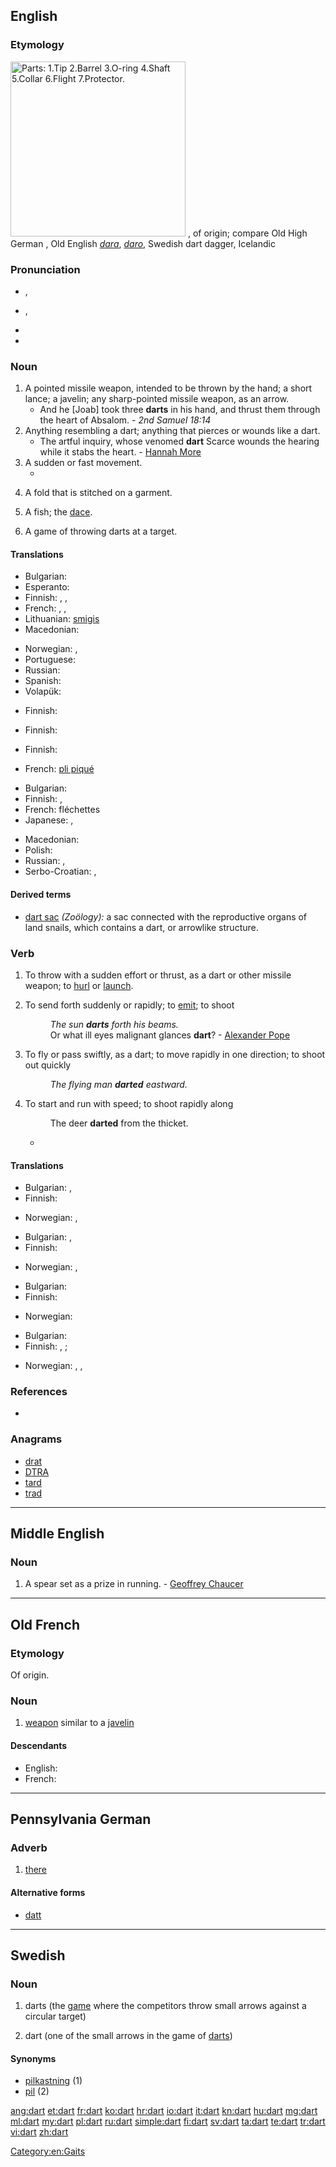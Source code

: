 {{also|DART}}
==English==
{{rfc-auto}}

===Etymology===
[[File:Dart.svg|thumb|280px|right|Parts: 1.[[tip|Tip]]   2.[[barrel|Barrel]]   3.[[O-ring]]   4.[[shaft|Shaft]] 5.[[collar|Collar]] 6.[[flight|Flight]] 7.[[protector|Protector]].]]
{{etyl|fro}} {{term|dart|lang=fro}}, of {{etyl|gem}} origin; compare Old High German {{term|tart||javelin, dart}}, Old English ''[[dara]]'', ''[[daro]]'', Swedish dart dagger, Icelandic {{term|darrar||dart}}

===Pronunciation===
* {{a|UK}} {{IPA|/dɑː(ɹ)t/}}, {{X-SAMPA|/dA:t/}}
* {{a|US}} {{IPA|/dɑɚt/}}, {{X-SAMPA|/dA@`t/}}
* {{audio|en-us-dart.ogg|Audio (US)}}
* {{rhymes|ɑː(r)t}}

===Noun===
{{en-noun}}

# A pointed missile weapon, intended to be thrown by the hand; a short lance; a javelin; any sharp-pointed missile weapon, as an arrow.
#* And he [Joab] took three '''darts''' in his hand, and thrust them through the heart of Absalom. - ''2nd Samuel 18:14''
# Anything resembling a dart; anything that pierces or wounds like a dart.
#* The artful inquiry, whose venomed '''dart''' Scarce wounds the hearing while it stabs the heart. - [[w:Hannah More|Hannah More]]
# A sudden or fast movement.
#* {{quote-news
|year=2011
|date=Septembe 24
|author=Ben Dirs
|title=Rugby World Cup 2011: England 67-3 Romania
|work=BBC Sport
|url=http://news.bbc.co.uk/sport2/hi/rugby_union/14812577.stm
|page=
|passage=Six minutes later Cueto went over for his second try after the recalled Mike Tindall found him with a perfectly-timed pass, before Ashton went on another '''dart''', this time down his opposite wing, only for his speculative pass inside to be ruled forward.}}
# {{sewing}} A fold that is stitched on a garment.
# {{zoology}} A fish; the [[dace]].
# {{in the plural}} A game of throwing darts at a target.

====Translations====
{{trans-top|sharp-pointed missile weapon}}
* Bulgarian: {{t-|bg|стреличка|f}}
* Esperanto: {{t-|eo|sageto|xs=Esperanto}}
* Finnish: {{t+|fi|tikka}}, {{t+|fi|keihäs}}, {{t+|fi|nuoli}}
* French: {{t+|fr|dard|m}}, {{t+|fr|trait|m}}, {{t+|fr|flèche|f}}
* Lithuanian: [[smigis]] {{m}}
* Macedonian: {{t-|mk|стреличка|f|tr=strélička}}
{{trans-mid}}
* Norwegian: {{t-|no|dart|m}},  {{t+|no|spyd|n}}
* Portuguese: {{t-|pt|dardo|m}}
* Russian: {{t+|ru|дротик|m|tr=drótik}}
* Spanish: {{t+|es|dardo|m}}
* Volapük: {{t+|vo|jedot}}
{{trans-bottom}}

{{trans-top|figuratively: something that wounds like a dart}}
* Finnish: {{t+|fi|tikari}}
{{trans-mid}}
{{trans-bottom}}

{{trans-top|sudden or fast movement}}
* Finnish: {{t-|fi|singahdus}}
{{trans-mid}}
{{trans-bottom}}

{{trans-top|stitched fold}}
* Finnish: {{t-|fi|laskos}}
{{trans-mid}}
* French: [[pli piqué]] {{m|s}}
{{trans-bottom}}

{{trans-see|zoology: fish|dace}}

{{trans-top|game}}
* Bulgarian: {{t-|bg|дартс|p}}
* Finnish: {{t-|fi|tikkapeli}}, {{t+|fi|tikka}}
* French: fléchettes {{f|p}}
* Japanese: {{t-|ja|ダート|tr=dāto|sc=Jpan}}, {{t-|ja|ダーツ|tr=dātsu|sc=Jpan}}
{{trans-mid}}
* Macedonian: {{t-|mk|пикадо|n|tr=pikádo}}
* Polish: {{t+|pl|rzutki|f|p}}
* Russian: {{t+|ru|дартс|m|tr=darts|sc=Cyrl}}, {{t+|ru|дротик|m|p|tr=drótiki|alt=дротики|sc=Cyrl}}
* Serbo-Croatian: {{t|sh|strelica}}, {{t|sh|žalo}}
{{trans-bottom}}

====Derived terms====
* [[dart sac]] ''(Zoölogy):'' a sac connected with the reproductive organs of land snails, which contains a dart, or arrowlike structure.

===Verb===
{{en-verb}}

# {{transitive}} To throw with a sudden effort or thrust, as a dart or other missile weapon; to [[hurl]] or [[launch]].
# {{transitive}} To send forth suddenly or rapidly; to [[emit]]; to shoot
#: ''The sun '''darts''' forth his beams.''
#: Or what ill eyes malignant glances '''dart'''? - [[w:Alexander Pope|Alexander Pope]]
# {{intransitive}} To fly or pass swiftly, as a dart; to move rapidly in one direction; to shoot out quickly
#: ''The flying man '''darted''' eastward.''
# {{intransitive}} To start and run with speed; to shoot rapidly along
#: The deer '''darted''' from the thicket.
#* {{quote-news
|year=2010
|date=December 29
|author=Mark Vesty
|title=Wigan 2 - 2 Arsenal
|work=BBC
|url=http://news.bbc.co.uk/sport1/hi/football/eng_prem/9322845.stm
|page=
|passage=The impressive Frenchman drove forward with purpose down the right before cutting infield and '''darting''' in between Vassiriki Diaby and Koscielny. }}

====Translations====
{{trans-top|to throw with a sudden effort}}
* Bulgarian: {{t+|bg|мятам}},  {{t+|bg|хвърлям}}
* Finnish: {{t-|fi|singota}}
{{trans-mid}}
* Norwegian: {{t+|no|kaste}},  {{t-|no|kyle}}
{{trans-bottom}}

{{trans-top|to throw suddenly or rapidly}}
* Bulgarian: {{t+|bg|мятам}},  {{t+|bg|хвърлям}}
* Finnish: {{t-|fi|singota}}
{{trans-mid}}
* Norwegian: {{t+|no|kaste}},  {{t-|no|kyle}}
{{trans-bottom}}

{{trans-top|to fly or pass swiftly}}
* Bulgarian: {{t-|bg|спускам се}}
* Finnish: {{t+|fi|sinkoutua}}
{{trans-mid}}
* Norwegian: {{t-|no|skyte ut}}
{{trans-bottom}}

{{trans-top|to start and run with velocity; to shoot rapidly along}}
* Bulgarian: {{t+|bg|хуквам}}
* Finnish: {{t-|fi|sännätä}}, {{t+|fi|rynnätä}}; {{t-|fi|singahtaa}}
{{trans-mid}}
* Norwegian: {{t-|no|bykse}},  {{t-|no|lange ut}},  {{t-|no|komme i fullt firsprang}}
{{trans-bottom}}

===References===
* {{R:Webster 1913}}

===Anagrams===
* [[drat#English|drat]]
* [[DTRA#English|DTRA]]
* [[tard#English|tard]]
* [[trad#English|trad]]

[[Category:en:Gaits]]

----

==Middle English==

===Noun===
{{head|enm|noun}}

# A spear set as a prize in running. - [[w:Geoffrey Chaucer|Geoffrey Chaucer]]

----

==Old French==

===Etymology===
Of {{etyl|gem|fro}} origin.

===Noun===
{{fro-noun|m|darz|darz|dart}}

# [[weapon]] similar to a [[javelin]]

====Descendants====
* English: {{l|en|dart}}
* French: {{l|fr|dard}}

----

==Pennsylvania German==

===Adverb===
{{head|pdc|adverb}}

# [[there]]

====Alternative forms====
* [[datt]]

----

==Swedish==

===Noun===
{{sv-noun|g=c}}

# darts (the [[game]] where the competitors throw small arrows against a circular target)
# {{rare|lang=sv}} dart (one of the small arrows in the game of [[darts]])

====Synonyms====
* [[pilkastning]] (1)
* [[pil]] (2)

[[ang:dart]]
[[et:dart]]
[[fr:dart]]
[[ko:dart]]
[[hr:dart]]
[[io:dart]]
[[it:dart]]
[[kn:dart]]
[[hu:dart]]
[[mg:dart]]
[[ml:dart]]
[[my:dart]]
[[pl:dart]]
[[ru:dart]]
[[simple:dart]]
[[fi:dart]]
[[sv:dart]]
[[ta:dart]]
[[te:dart]]
[[tr:dart]]
[[vi:dart]]
[[zh:dart]]